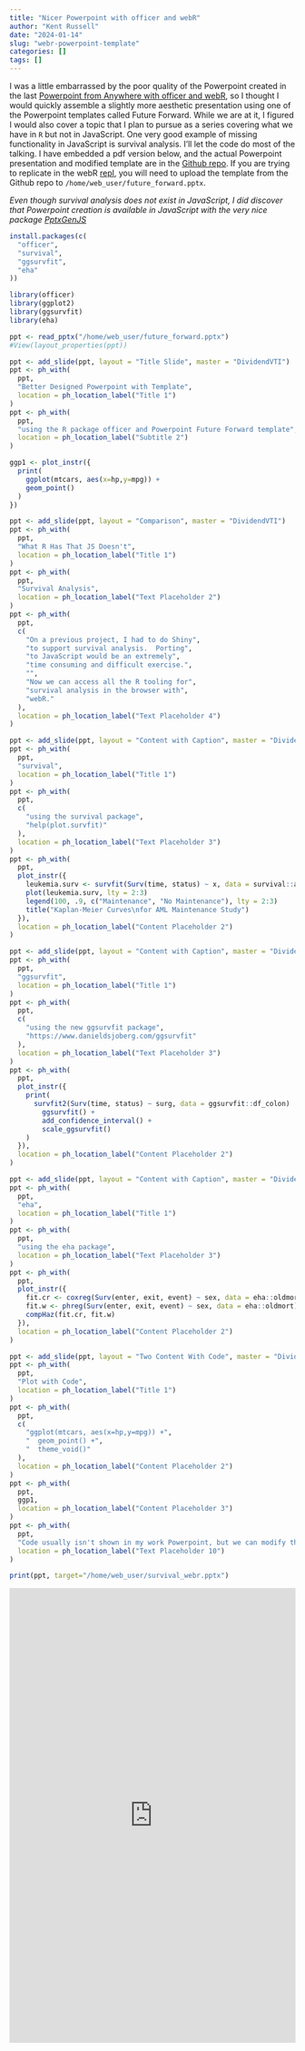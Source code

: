 ```yaml
---
title: "Nicer Powerpoint with officer and webR"
author: "Kent Russell"
date: "2024-01-14"
slug: "webr-powerpoint-template"
categories: []
tags: []
---
```


I was a little embarrassed by the poor quality of the Powerpoint created in the last [Powerpoint from Anywhere with officer and webR](https://www.jsinr.me/2024/01/13/webr-powerpoint/), so I thought I would quickly assemble a slightly more aesthetic presentation using one of the Powerpoint templates called Future Forward.  While we are at it, I figured I would also cover a topic that I plan to pursue as a series covering what we have in `R` but not in JavaScript. One very good example of missing functionality in JavaScript is survival analysis.  I'll let the code do most of the talking.  I have embedded a pdf version below, and the actual Powerpoint presentation and modified template are in the [Github repo](https://github.com/timelyportfolio/jsinr.me/tree/master/content/post/2024-01-14-webr-powerpoint-template).  If you are trying to replicate in the webR [repl](https://webr.r-wasm.org/latest/), you will need to upload the template from the Github repo to `/home/web_user/future_forward.pptx`.

*Even though survival analysis does not exist in JavaScript, I did discover that Powerpoint creation is available in JavaScript with the very nice package [PptxGenJS](https://github.com/gitbrent/PptxGenJS)*

```r
install.packages(c(
  "officer",
  "survival",
  "ggsurvfit",
  "eha"
))

library(officer)
library(ggplot2)
library(ggsurvfit)
library(eha)

ppt <- read_pptx("/home/web_user/future_forward.pptx")
#View(layout_properties(ppt))

ppt <- add_slide(ppt, layout = "Title Slide", master = "DividendVTI")
ppt <- ph_with(
  ppt,
  "Better Designed Powerpoint with Template",
  location = ph_location_label("Title 1")
)
ppt <- ph_with(
  ppt,
  "using the R package officer and Powerpoint Future Forward template",
  location = ph_location_label("Subtitle 2")
)

ggp1 <- plot_instr({
  print(
    ggplot(mtcars, aes(x=hp,y=mpg)) + 
    geom_point()
  )
})

ppt <- add_slide(ppt, layout = "Comparison", master = "DividendVTI")
ppt <- ph_with(
  ppt,
  "What R Has That JS Doesn't",
  location = ph_location_label("Title 1")
)
ppt <- ph_with(
  ppt,
  "Survival Analysis",
  location = ph_location_label("Text Placeholder 2")
)
ppt <- ph_with(
  ppt,
  c(
    "On a previous project, I had to do Shiny",
    "to support survival analysis.  Porting",
    "to JavaScript would be an extremely",
    "time consuming and difficult exercise.",
    "",
    "Now we can access all the R tooling for",
    "survival analysis in the browser with",
    "webR."
  ),
  location = ph_location_label("Text Placeholder 4")
)

ppt <- add_slide(ppt, layout = "Content with Caption", master = "DividendVTI")
ppt <- ph_with(
  ppt,
  "survival",
  location = ph_location_label("Title 1")
)
ppt <- ph_with(
  ppt,
  c(
    "using the survival package",
    "help(plot.survfit)"
  ),
  location = ph_location_label("Text Placeholder 3")
)
ppt <- ph_with(
  ppt,
  plot_instr({
    leukemia.surv <- survfit(Surv(time, status) ~ x, data = survival::aml) 
    plot(leukemia.surv, lty = 2:3) 
    legend(100, .9, c("Maintenance", "No Maintenance"), lty = 2:3) 
    title("Kaplan-Meier Curves\nfor AML Maintenance Study") 
  }),
  location = ph_location_label("Content Placeholder 2")
)

ppt <- add_slide(ppt, layout = "Content with Caption", master = "DividendVTI")
ppt <- ph_with(
  ppt,
  "ggsurvfit",
  location = ph_location_label("Title 1")
)
ppt <- ph_with(
  ppt,
  c(
    "using the new ggsurvfit package",
    "https://www.danieldsjoberg.com/ggsurvfit"
  ),
  location = ph_location_label("Text Placeholder 3")
)
ppt <- ph_with(
  ppt,
  plot_instr({
    print(
      survfit2(Surv(time, status) ~ surg, data = ggsurvfit::df_colon) |>
        ggsurvfit() +
        add_confidence_interval() +
        scale_ggsurvfit()
    )
  }),
  location = ph_location_label("Content Placeholder 2")
)

ppt <- add_slide(ppt, layout = "Content with Caption", master = "DividendVTI")
ppt <- ph_with(
  ppt,
  "eha",
  location = ph_location_label("Title 1")
)
ppt <- ph_with(
  ppt,
  "using the eha package",
  location = ph_location_label("Text Placeholder 3")
)
ppt <- ph_with(
  ppt,
  plot_instr({
    fit.cr <- coxreg(Surv(enter, exit, event) ~ sex, data = eha::oldmort)
    fit.w <- phreg(Surv(enter, exit, event) ~ sex, data = eha::oldmort)
    compHaz(fit.cr, fit.w)
  }),
  location = ph_location_label("Content Placeholder 2")
)

ppt <- add_slide(ppt, layout = "Two Content With Code", master = "DividendVTI")
ppt <- ph_with(
  ppt,
  "Plot with Code",
  location = ph_location_label("Title 1")
)
ppt <- ph_with(
  ppt,
  c(
    "ggplot(mtcars, aes(x=hp,y=mpg)) +",
    "  geom_point() +",
    "  theme_void()"
  ),
  location = ph_location_label("Content Placeholder 2")
)
ppt <- ph_with(
  ppt,
  ggp1,
  location = ph_location_label("Content Placeholder 3")
)
ppt <- ph_with(
  ppt,
  "Code usually isn't shown in my work Powerpoint, but we can modify the template to support.",
  location = ph_location_label("Text Placeholder 10")
)

print(ppt, target="/home/web_user/survival_webr.pptx")
```

<embed
	src="https://cdn.jsdelivr.net/gh/timelyportfolio/jsinr.me@master/content/post/2024-01-14-webr-powerpoint-template/survival_webr.pdf"
	type="application/pdf"
	width="100%"
	height="800px"
/>